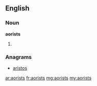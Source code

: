 ==English==

===Noun===
'''aorists'''

# {{plural of|[[aorist]]}}

===Anagrams===
* [[aristos#English|aristos]]

[[ar:aorists]]
[[fr:aorists]]
[[mg:aorists]]
[[my:aorists]]
